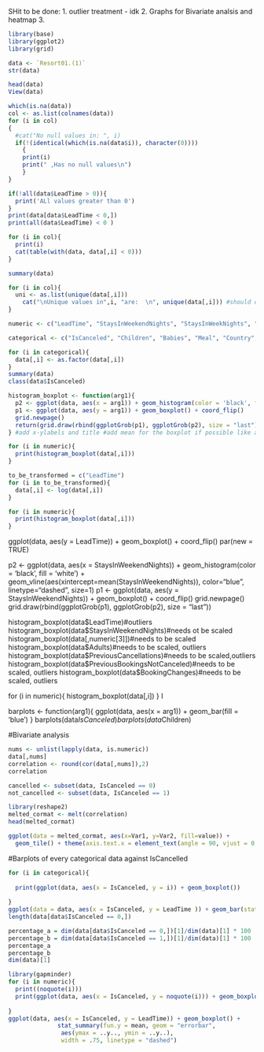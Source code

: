 

SHit to be done:
1. outlier treatment - idk
2. Graphs for Bivariate analsis and heatmap
3. 
```{r}
library(base)
library(ggplot2)
library(grid)
```


```{r}
data <- `Resort01.(1)`
str(data)

head(data)
View(data)
```


```{r}
which(is.na(data))
col <- as.list(colnames(data))
for (i in col)
{
  #cat("No null values in: ", i)
  if(!(identical(which(is.na(data$i)), character(0))))
    {
    print(i)
    print(" ,Has no null values\n")
    }
}

if(!all(data$LeadTime > 0)){
  print('ALl values greater than 0')
}
print(data[data$LeadTime < 0,])
print(all(data$LeadTime) < 0 )

for (i in col){
  print(i)
  cat(table(with(data, data[,i] < 0)))
}


```

```{r}
summary(data)
```


```{r}
for (i in col){
  uni <- as.list(unique(data[,i]))
    cat("\nUnique values in",i, "are:  \n", unique(data[,i])) #should only print the first 10 values 
}
```
```{r}
numeric <- c("LeadTime", "StaysInWeekendNights", "StaysInWeekNights", "Adults", "PreviousCancellations", "PreviousBookingsNotCanceled", "BookingChanges")

categorical <- c("IsCanceled", "Children", "Babies", "Meal", "Country", "MarketSegment", "IsRepeatedGuest", "ReservedRoomType" , "AssignedRoomType", "DepositType", "CustomerType", "RequiredCarParkingSpaces", "TotalOfSpecialRequests")

for (i in categorical){
  data[,i] <- as.factor(data[,i])
}
summary(data)
class(data$IsCanceled)
```

```{r}
histogram_boxplot <- function(arg1){
  p2 <- ggplot(data, aes(x = arg1)) + geom_histogram(color = 'black', fill = 'white') + geom_vline(aes(xintercept=mean(arg1)), color="blue", linetype="dashed", size=1) + ggtitle(cat("Histogram for "))
  p1 <- ggplot(data, aes(y = arg1)) + geom_boxplot() + coord_flip()
  grid.newpage()
  return(grid.draw(rbind(ggplotGrob(p1), ggplotGrob(p2), size = "last")))
} #add x-ylabels and title #add mean for the boxplot if possible like a blue line or star

for (i in numeric){
  print(histogram_boxplot(data[,i]))
}
```

```{r}
to_be_transformed = c("LeadTime")
for (i in to_be_transformed){
  data[,i] <- log(data[,i])
}

for (i in numeric){
  print(histogram_boxplot(data[,i]))
}
```



ggplot(data, aes(y = LeadTime)) + geom_boxplot() + coord_flip()
par(new = TRUE)

p2 <- ggplot(data, aes(x = StaysInWeekendNights)) + geom_histogram(color = 'black', fill = 'white') + geom_vline(aes(xintercept=mean(StaysInWeekendNights)),
                                                                                                                 color="blue", linetype="dashed", size=1)
p1 <- ggplot(data, aes(y = StaysInWeekendNights)) + geom_boxplot() + coord_flip()
grid.newpage()
grid.draw(rbind(ggplotGrob(p1), ggplotGrob(p2), size = "last"))


histogram_boxplot(data$LeadTime)#outliers
histogram_boxplot(data$StaysInWeekendNights)#needs ot be scaled
histogram_boxplot(data[,numeric[3]])#needs to be scaled
histogram_boxplot(data$Adults)#needs to be scaled, outliers
histogram_boxplot(data$PreviousCancellations)#needs to be scaled,outliers
histogram_boxplot(data$PreviousBookingsNotCanceled)#needs to be scaled, outliers
histogram_boxplot(data$BookingChanges)#needs to be scaled, outliers


for (i in numeric){
  histogram_boxplot(data[,i])
}
I

barplots <- function(arg1){
  ggplot(data, aes(x = arg1)) + geom_bar(fill = 'blue')
}
barplots(data$IsCanceled)
barplots(data$Children)


#Bivariate analysis 

```{r}
nums <- unlist(lapply(data, is.numeric))  
data[,nums]
correlation <- round(cor(data[,nums]),2)
correlation

cancelled <- subset(data, IsCanceled == 0)
not_cancelled <- subset(data, IsCanceled == 1)

library(reshape2)
melted_cormat <- melt(correlation)
head(melted_cormat)

ggplot(data = melted_cormat, aes(x=Var1, y=Var2, fill=value)) + 
  geom_tile() + theme(axis.text.x = element_text(angle = 90, vjust = 0.5, hjust=1))

```



#Barplots of every categorical data against IsCancelled

```{r}
for (i in categorical){
  
  print(ggplot(data, aes(x = IsCanceled, y = i)) + geom_boxplot())
  
}
ggplot(data = data, aes(x = IsCanceled, y = LeadTime )) + geom_bar(stat="identity",fill="steelblue") + geom_text(aes(label=length(IsCanceled)), vjust=-0.3, size=3.5)+ theme_minimal()
length(data[data$IsCanceled == 0,])

percentage_a = dim(data[data$IsCanceled == 0,])[1]/dim(data)[1] * 100
percentage_b = dim(data[data$IsCanceled == 1,])[1]/dim(data)[1] * 100
percentage_a
percentage_b
dim(data)[1]
```

```{r}
library(gapminder)
for (i in numeric){
  print((noquote(i)))
  print(ggplot(data, aes(x = IsCanceled, y = noquote(i))) + geom_boxplot())
  
}
ggplot(data, aes(x = IsCanceled, y = LeadTime)) + geom_boxplot() + 
              stat_summary(fun.y = mean, geom = "errorbar", 
               aes(ymax = ..y.., ymin = ..y..),
               width = .75, linetype = "dashed")
```

